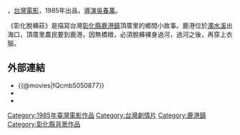 {{Infobox Film
|片名          = 彰化脫褲莊
|電影原名      = ''{{lang|en|Tuo Ku Village}}''
|圖像          = 
|圖像說明      = 
|導演          = [[吳春萬|吳春萬]]
|監製          = 
|製片          = 王峰
|編劇          = 張建佶
|劇本          = 
|故事          = 
|原著          = 
|旁白          = 
|統籌          = 
|主演          = 丹陽、[[文英|文英]]、田明、方龍<br>武拉運、張育嘉、田玲瑜<br>湯淨惠、李婉珍、月蟬娟、萬二
|副標題        = 
|片尾曲        = 
|配樂          = 
|攝影          = 莊胤建
|剪輯          = 
|製片商        = 中影
|發行商        = 中影
|上映日期      = {{film date|1985}}
|發行日期      = 不明
|片長          = 
|產地          = {{TW}}
|語言          = 華語
|官方網站      = 
|預算          =53400仟萬元
|票房          = 60000仟萬元
|amg_id      = 
|imdb_id     = 
}}
{{engname|《彰化脫褲莊》|''Tuo Ku Village''}}，[[台灣電影|台灣電影]]，1985年出品，[[導演|導演]][[吳春萬|吳春萬]]。

《彰化脫褲莊》是描寫台灣[[彰化縣|彰化縣]][[鹿港鎮|鹿港鎮]]頂厝里的鄉間小故事。鹿港位於[[濁水溪|濁水溪]]出海口，頂厝里農民要到鹿港，因無橋橔，必須脫褲裸身過河，過河之後，再穿上衣服。

==外部連結==
*{{@movies|fQcmb5050877}}
*{{hkmdb title|15955}}
*{{douban}}

{{Taiwanese film-stub}}

[[Category:1985年臺灣電影作品|Category:1985年臺灣電影作品]]
[[Category:台灣劇情片|Category:台灣劇情片]]
[[Category:鹿港鎮|Category:鹿港鎮]]
[[Category:彰化縣背景作品|Category:彰化縣背景作品]]